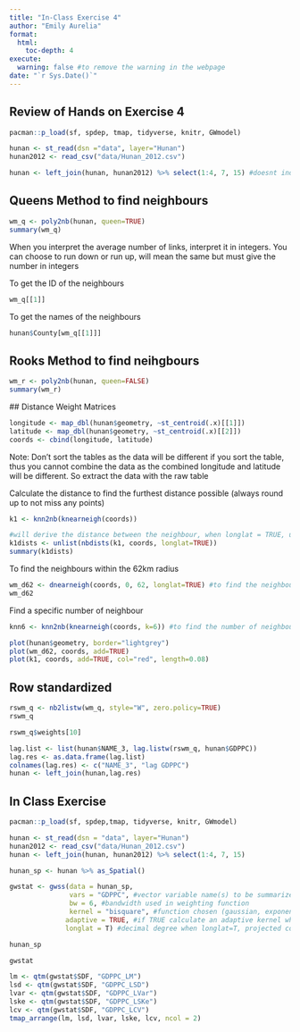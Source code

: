 ```yaml
---
title: "In-Class Exercise 4"
author: "Emily Aurelia"
format:
  html:
    toc-depth: 4
execute: 
  warning: false #to remove the warning in the webpage
date: "`r Sys.Date()`"
---
```


## Review of Hands on Exercise 4
```r
pacman::p_load(sf, spdep, tmap, tidyverse, knitr, GWmodel)
```

```r
hunan <- st_read(dsn ="data", layer="Hunan")
hunan2012 <- read_csv("data/Hunan_2012.csv")
```
```r
hunan <- left_join(hunan, hunan2012) %>% select(1:4, 7, 15) #doesnt indicate the same column because have the same column name in both dataset
```
## Queens Method to find neighbours
```r
wm_q <- poly2nb(hunan, queen=TRUE)
summary(wm_q)
```
When you interpret the average number of links, interpret it in integers.
You can choose to run down or run up, will mean the same but must give the number in integers

To get the ID of the neighbours
```r
wm_q[[1]]
```
To get the names of the neighbours
```r
hunan$County[wm_q[[1]]]
```

## Rooks Method to find neihgbours
```r
wm_r <- poly2nb(hunan, queen=FALSE)
summary(wm_r)
```
 ## Distance Weight Matrices
```r
longitude <- map_dbl(hunan$geometry, ~st_centroid(.x)[[1]])
latitude <- map_dbl(hunan$geometry, ~st_centroid(.x)[[2]])
coords <- cbind(longitude, latitude)
```

Note: Don't sort the tables as the data will be different if you sort the table, thus you cannot combine the data as the combined longitude and latitude will be different. So extract the data with the raw table


Calculate the distance to find the furthest distance possible (always round up to not miss any points)
```r
k1 <- knn2nb(knearneigh(coords))
```
```r
#will derive the distance between the neighbour, when longlat = TRUE, use great distance projection so that the projection is according to the region, return in kilometer
k1dists <- unlist(nbdists(k1, coords, longlat=TRUE)) 
summary(k1dists)
```
To find the neighbours within the 62km radius

```r
wm_d62 <- dnearneigh(coords, 0, 62, longlat=TRUE) #to find the neighbour within the 62 km radius
wm_d62
```

Find a specific number of neighbour
```r
knn6 <- knn2nb(knearneigh(coords, k=6)) #to find the number of neighbours indicated as the k value, will go quite further to find the neighbour
```

```r
plot(hunan$geometry, border="lightgrey")
plot(wm_d62, coords, add=TRUE)
plot(k1, coords, add=TRUE, col="red", length=0.08)
```

## Row standardized
```r
rswm_q <- nb2listw(wm_q, style="W", zero.policy=TRUE)
rswm_q
```

```r
rswm_q$weights[10]
```

```r
lag.list <- list(hunan$NAME_3, lag.listw(rswm_q, hunan$GDPPC))
lag.res <- as.data.frame(lag.list)
colnames(lag.res) <- c("NAME_3", "lag GDPPC")
hunan <- left_join(hunan,lag.res)
```

## In Class Exercise
```r
pacman::p_load(sf, spdep,tmap, tidyverse, knitr, GWmodel)
```

```r
hunan <- st_read(dsn = "data", layer="Hunan")
hunan2012 <- read_csv("data/Hunan_2012.csv")
hunan <- left_join(hunan, hunan2012) %>% select(1:4, 7, 15)
```
```r
hunan_sp <- hunan %>% as_Spatial()
```

```r
gwstat <- gwss(data = hunan_sp,
               vars = "GDPPC", #vector variable name(s) to be summarized, can include more than one
               bw = 6, #bandwidth used in weighting function
               kernel = "bisquare", #function chosen (gaussian, exponential, bisquare, tricube, boxcar)
              adaptive = TRUE, #if TRUE calculate an adaptive kernel where the bandwidth corresponds to the number of nearest neighbours; if FALSE, fixed kernel is found (bandwidth is a fixed distance)
              longlat = T) #decimal degree when longlat=T, projected coordinate system when longlat=F
```

```r
hunan_sp
```
```r
gwstat
```
```r
lm <- qtm(gwstat$SDF, "GDPPC_LM")
lsd <- qtm(gwstat$SDF, "GDPPC_LSD")
lvar <- qtm(gwstat$SDF, "GDPPC_LVar")
lske <- qtm(gwstat$SDF, "GDPPC_LSKe")
lcv <- qtm(gwstat$SDF, "GDPPC_LCV")
tmap_arrange(lm, lsd, lvar, lske, lcv, ncol = 2)
```


